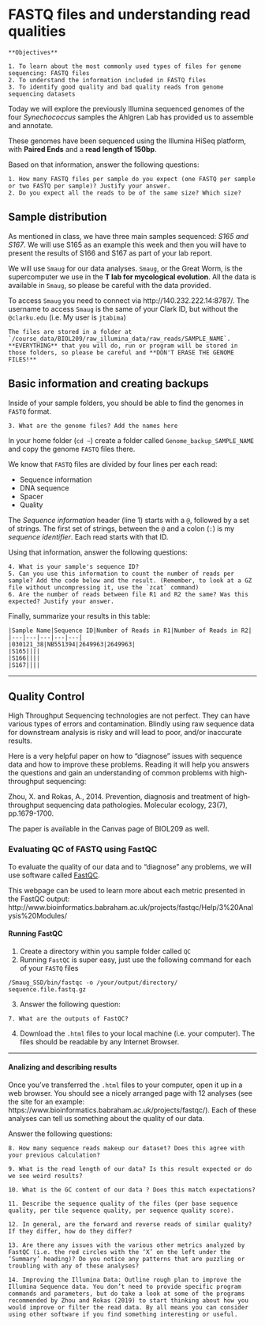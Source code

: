 # FASTQ files and understanding read qualities


```block

**Objectives**

1. To learn about the most commonly used types of files for genome sequencing: FASTQ files
2. To understand the information included in FASTQ files
3. To identify good quality and bad quality reads from genome sequencing datasets

```


Today we will explore the previously Illumina sequenced genomes of the four *Synechococcus* samples the Ahlgren Lab has provided us to assemble and annotate.

These genomes have been sequenced using the Illumina HiSeq platform, with **Paired Ends** and a **read length of 150bp**.

Based on that information, answer the following questions:

```block
1. How many FASTQ files per sample do you expect (one FASTQ per sample or two FASTQ per sample)? Justify your answer.
2. Do you expect all the reads to be of the same size? Which size?
```

## Sample distribution

As mentioned in class, we have three main samples sequenced: *S165 and S167*. We will use S165 as an example this week and then you will have to present the results of S166 and S167 as part of your lab report. 

We will use `Smaug` for our data analyses. `Smaug`, or the Great Worm, is the supercomputer we use in the **T lab for mycological evolution**. All the data is available in `Smaug`, so please be careful with the data provided.

To access `Smaug` you need to connect via http://140.232.222.14:8787/. The username to access `Smaug` is the same of your Clark ID, but without the `@clarku.edu` (i.e. My user is `jtabima`)

```block
The files are stored in a folder at `/course_data/BIOL209/raw_illumina_data/raw_reads/SAMPLE_NAME`. **EVERYTHING** that you will do, run or program will be stored in those folders, so please be careful and **DON'T ERASE THE GENOME FILES!**
```

## Basic information and creating backups

Inside of your sample folders, you should be able to find the genomes in `FASTQ` format. 

```block
3. What are the genome files? Add the names here
```

In your home folder (`cd ~`) create a folder called `Genome_backup_SAMPLE_NAME` and copy the genome `FASTQ` files there. 

We know that `FASTQ` files are divided by four lines per each read: 

  * Sequence information
  * DNA sequence
  * Spacer
  * Quality
  
The *Sequence information* header (line 1) starts with a `@`, followed by a set of strings. The first set of strings, between the `@` and a colon (`:`) is my *sequence identifier*. Each read starts with that ID.
  
Using that information, answer the following questions:
  
```block
4. What is your sample's sequence ID?
5. Can you use this information to count the number of reads per sample? Add the code below and the result. (Remember, to look at a GZ file without uncompressing it, use the `zcat` command)
6. Are the number of reads between file R1 and R2 the same? Was this expected? Justify your answer.
```

Finally, summarize your results in this table:

```block
|Sample Name|Sequence ID|Number of Reads in R1|Number of Reads in R2|
|---|---|---|---|---|
|030121_38|NB551394|2649963|2649963|
|S165||||
|S166||||
|S167||||
```  
  
***

## Quality Control

High Throughput Sequencing technologies are not perfect. They can have various types of errors and contamination. Blindly using raw sequence data for downstream analysis is risky and will lead to poor, and/or inaccurate results.

Here is a very helpful paper on how to “diagnose” issues with sequence data and how to improve these problems. Reading it will help you answers the questions and gain an understanding of common problems with high-throughput sequencing:

Zhou, X. and Rokas, A., 2014. Prevention, diagnosis and treatment of high‐throughput sequencing data pathologies. Molecular ecology, 23(7), pp.1679-1700.

The paper is available in the Canvas page of BIOL209 as well.


### Evaluating QC of FASTQ using FastQC

To evaluate the quality of our data and to “diagnose” any problems, we will use software called [FastQC](http://www.bioinformatics.babraham.ac.uk/projects/fastqc/). 

This webpage can be used to learn more about each metric presented in the FastQC output: http://www.bioinformatics.babraham.ac.uk/projects/fastqc/Help/3%20Analysis%20Modules/

#### Running FastQC

1. Create a directory within you sample folder called `QC`
2. Running `FastQC` is super easy, just use the following command for each of your `FASTQ` files

```
/Smaug_SSD/bin/fastqc -o /your/output/directory/ sequence.file.fastq.gz
```

3. Answer the following question:

```block
7. What are the outputs of FastQC?
```

4. Download the `.html` files to your local machine (i.e. your computer). The files should be readable by any Internet Browser.

***

#### Analizing and describing results

Once you’ve transferred the `.html` files to your computer, open it up in a web browser. You should see a nicely arranged page with 12 analyses (see the site for an example: https://www.bioinformatics.babraham.ac.uk/projects/fastqc/). Each of these analyses can tell us something about the quality of our data.

Answer the following questions:

```block
8. How many sequence reads makeup our dataset? Does this agree with your previous calculation?

9. What is the read length of our data? Is this result expected or do we see weird results?

10. What is the GC content of our data ? Does this match expectations?

11. Describe the sequence quality of the files (per base sequence quality, per tile sequence quality, per sequence quality score).

12. In general, are the forward and reverse reads of similar quality? If they differ, how do they differ?

13.	Are there any issues with the various other metrics analyzed by FastQC (i.e. the red circles with the ‘X’ on the left under the ‘Summary’ heading)? Do you notice any patterns that are puzzling or troubling with any of these analyses?

14. Improving the Illumina Data: Outline rough plan to improve the Illumina Sequence data. You don’t need to provide specific program commands and parameters, but do take a look at some of the programs recommended by Zhou and Rokas (2019) to start thinking about how you would improve or filter the read data. By all means you can consider using other software if you find something interesting or useful. 
``` 